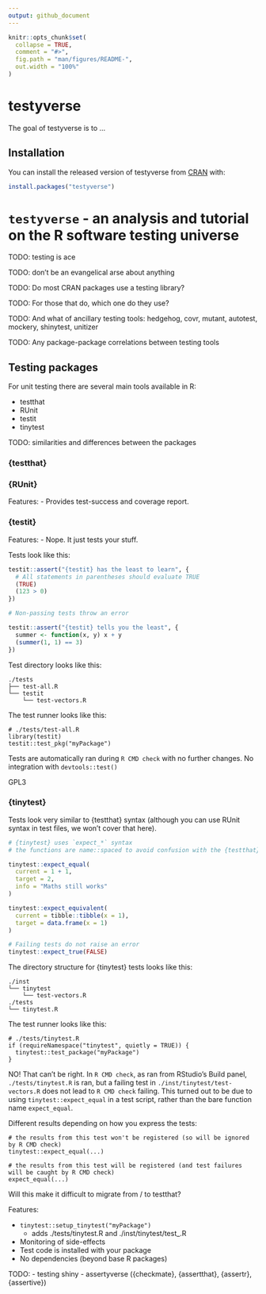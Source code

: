 ```yaml
---
output: github_document
---
```


<!-- README.md is generated from README.Rmd. Please edit that file -->

```r
knitr::opts_chunk$set(
  collapse = TRUE,
  comment = "#>",
  fig.path = "man/figures/README-",
  out.width = "100%"
)
```

# testyverse

<!-- badges: start -->
<!-- badges: end -->

The goal of testyverse is to ...

## Installation

You can install the released version of testyverse from [CRAN](https://CRAN.R-project.org) with:

``` r
install.packages("testyverse")
```

# `testyverse` - an analysis and tutorial on the R software testing universe

TODO: testing is ace

TODO: don't be an evangelical arse about anything

TODO: Do most CRAN packages use a testing library?

TODO: For those that do, which one do they use?

TODO: And what of ancillary testing tools: hedgehog, covr, mutant, autotest, mockery, shinytest,
unitizer

TODO: Any package-package correlations between testing tools

## Testing packages

For unit testing there are several main tools available in R:

- testthat
- RUnit
- testit
- tinytest

TODO: similarities and differences between the packages

<!---
# Test syntax
# An example passing test
# An example failing test
# How do you structure your test files
# Can you run test files individually
# Integration of testing with R CMD check
# Integration of testing with RStudio
-->

### {testthat}

### {RUnit}

Features:
- Provides test-success and coverage report.

### {testit}

Features:
- Nope. It just tests your stuff.

Tests look like this:

```r
testit::assert("{testit} has the least to learn", {
  # All statements in parentheses should evaluate TRUE
  (TRUE)
  (123 > 0)
})
```

```r
# Non-passing tests throw an error

testit::assert("{testit} tells you the least", {
  summer <- function(x, y) x + y
  (summer(1, 1) == 3)
})
```

<!--- That's quite a nice example of non-standard evaluation; consider for tidyeval course? -->

Test directory looks like this:

```
./tests
├── test-all.R
└── testit
    └── test-vectors.R
```

The test runner looks like this:

```
# ./tests/test-all.R
library(testit)
testit::test_pkg("myPackage")
```

Tests are automatically ran during `R CMD check` with no further changes.
No integration with `devtools::test()`

GPL3

### {tinytest}

Tests look very similar to {testthat} syntax (although you can use RUnit syntax in test files, we
won't cover that here).

```r
# {tinytest} uses `expect_*` syntax
# the functions are name::spaced to avoid confusion with the {testthat} equivalents

tinytest::expect_equal(
  current = 1 + 1,
  target = 2,
  info = "Maths still works"
)

tinytest::expect_equivalent(
  current = tibble::tibble(x = 1),
  target = data.frame(x = 1)
)

# Failing tests do not raise an error
tinytest::expect_true(FALSE)
```

The directory structure for {tinytest} tests looks like this:

```
./inst
└── tinytest
    └── test-vectors.R
./tests
└── tinytest.R
```

The test runner looks like this:

```
# ./tests/tinytest.R
if (requireNamespace("tinytest", quietly = TRUE)) {
  tinytest::test_package("myPackage")
}
```

NO! That can't be right.
In `R CMD check`, as ran from RStudio's Build panel, `./tests/tinytest.R` is ran, but a failing test
in `./inst/tinytest/test-vectors.R` does not lead to `R CMD check` failing.
This turned out to be due to using `tinytest::expect_equal` in a test script, rather than the
bare function name `expect_equal`.

Different results depending on how you express the tests:
```
# the results from this test won't be registered (so will be ignored by R CMD check)
tinytest::expect_equal(...)

# the results from this test will be registered (and test failures will be caught by R CMD check)
expect_equal(...)
```

Will this make it difficult to migrate from / to testthat?

<!-- If a file doesn't exist then run_test_file("not-a-file.R") returns without error / warning -->

Features:

- `tinytest::setup_tinytest("myPackage")`
  - adds ./tests/tinytest.R and ./inst/tinytest/test_<packageName>.R
- Monitoring of side-effects
- Test code is installed with your package
- No dependencies (beyond base R packages)

TODO:
- testing shiny
- assertyverse ({checkmate}, {assertthat}, {assertr}, {assertive})